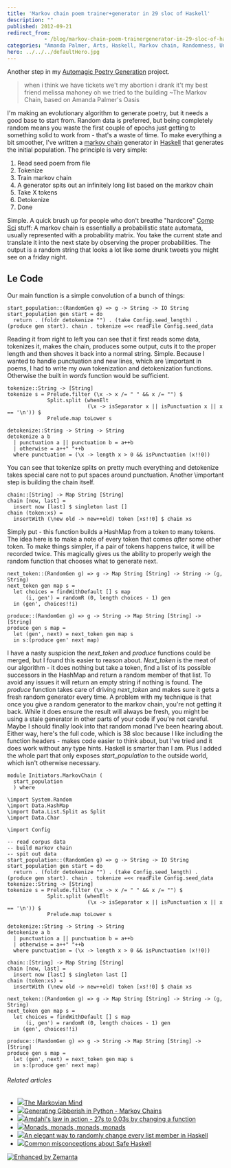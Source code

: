 ```yaml
---
title: 'Markov chain poem trainer+generator in 29 sloc of Haskell'
description: ""
published: 2012-09-21
redirect_from: 
            - /blog/markov-chain-poem-trainergenerator-in-29-sloc-of-haskell/swizec/5310
categories: "Amanda Palmer, Arts, Haskell, Markov chain, Randomness, Uncategorized"
hero: ../../../defaultHero.jpg
---
```

Another step in my [Automagic Poetry Generation](https://github.com/Swizec/Le-Thesis) project.

> when i think we have tickets we't my abortion i drank it't my best friend melissa mahoney oh we tried to the building ~The Markov Chain, based on Amanda Palmer's Oasis

I'm making an evolutionary algorithm to generate poetry, but it needs a good base to start from. Random data is preferred, but being completely random means you waste the first couple of epochs just getting to something solid to work from - that's a waste of time. To make everything a bit smoother, I've written a [markov chain](http://en.wikipedia.org/wiki/Markov_chain "Markov chain") generator in [Haskell](http://haskell.org "Haskell (programming language)") that generates the initial population. The principle is very simple:

1. Read seed poem from file
2. Tokenize
3. Train markov chain
4. A generator spits out an infinitely long list based on the markov chain
5. Take X tokens
6. Detokenize
7. Done

Simple. A quick brush up for people who don't breathe "hardcore" [Comp Sci](http://en.wikipedia.org/wiki/Computer_science "Computer science") stuff: A markov chain is essentially a probabilistic state automata, usually represented with a probability matrix. You take the current state and translate it into the next state by observing the proper probabilities. The output is a random string that looks a lot like some drunk tweets you might see on a friday night.

## Le Code

Our main function is a simple convolution of a bunch of things:

```
start_population::(RandomGen g) => g -> String -> IO String
start_population gen start = do
  return . (foldr detokenize "") . (take Config.seed_length) . (produce gen start). chain . tokenize =<< readFile Config.seed_data
```

Reading it from right to left you can see that it first reads some data, tokenizes it, makes the chain, produces some output, cuts it to the proper length and then shoves it back into a normal string. Simple. Because I wanted to handle punctuation and new lines, which are \\important in poems, I had to write my own tokenization and detokenization functions. Otherwise the built in _words_ function would be sufficient.

```
tokenize::String -> [String]
tokenize s = Prelude.filter (\x -> x /= " " && x /= "") $
             Split.split (whenElt
                          (\x -> isSeparator x || isPunctuation x || x == '\n')) $
             Prelude.map toLower s

detokenize::String -> String -> String
detokenize a b
  | punctuation a || punctuation b = a++b
  | otherwise = a++" "++b
  where punctuation = (\x -> length x > 0 && isPunctuation (x!!0))
```

You can see that tokenize splits on pretty much everything and detokenize takes special care not to put spaces around punctuation. Another \\important step is building the chain itself.

```
chain::[String] -> Map String [String]
chain [now, last] =
  insert now [last] $ singleton last []
chain (token:xs) =
  insertWith (\new old -> new++old) token [xs!!0] $ chain xs
```

Simply put - this function builds a HashMap from a token to many tokens. The idea here is to make a note of every token that comes _after_ some other token. To make things simpler, if a pair of tokens happens twice, it will be recorded twice. This magically gives us the ability to properly weigh the random function that chooses what to generate next.

```
next_token::(RandomGen g) => g -> Map String [String] -> String -> (g, String)
next_token gen map s =
  let choices = findWithDefault [] s map
      (i, gen') = randomR (0, length choices - 1) gen
  in (gen', choices!!i)

produce::(RandomGen g) => g -> String -> Map String [String] -> [String]
produce gen s map =
  let (gen', next) = next_token gen map s
  in s:(produce gen' next map)
```

I have a nasty suspicion the _next_token_ and _produce_ functions could be merged, but I found this easier to reason about. _Next_token_ is the meat of our algorithm - it does nothing but take a token, find a list of its possible successors in the HashMap and return a random member of that list. To avoid any issues it will return an empty string if nothing is found. The _produce_ function takes care of driving _next_token_ and makes sure it gets a fresh random generator every time. A problem with my technique is that once you give a random generator to the markov chain, you're not getting it back. While it does ensure the result will always be fresh, you might be using a stale generator in other parts of your code if you're not careful. Maybe I should finally look into that random monad I've been hearing about. Either way, here's the full code, which is 38 sloc because I like including the function headers - makes code easier to think about, but I've tried and it does work without any type hints. Haskell is smarter than I am. Plus I added the whole part that only exposes _start_population_ to the outside world, which isn't otherwise necessary.

```
module Initiators.MarkovChain (
  start_population
  ) where

\import System.Random
\import Data.HashMap
\import Data.List.Split as Split
\import Data.Char

\import Config

-- read corpus data
-- build markov chain
-- spit out data
start_population::(RandomGen g) => g -> String -> IO String
start_population gen start = do
  return . (foldr detokenize "") . (take Config.seed_length) . (produce gen start). chain . tokenize =<< readFile Config.seed_data tokenize::String -> [String]
tokenize s = Prelude.filter (\x -> x /= " " && x /= "") $
             Split.split (whenElt
                          (\x -> isSeparator x || isPunctuation x || x == '\n')) $
             Prelude.map toLower s

detokenize::String -> String -> String
detokenize a b
  | punctuation a || punctuation b = a++b
  | otherwise = a++" "++b
  where punctuation = (\x -> length x > 0 && isPunctuation (x!!0))

chain::[String] -> Map String [String]
chain [now, last] =
  insert now [last] $ singleton last []
chain (token:xs) =
  insertWith (\new old -> new++old) token [xs!!0] $ chain xs

next_token::(RandomGen g) => g -> Map String [String] -> String -> (g, String)
next_token gen map s =
  let choices = findWithDefault [] s map
      (i, gen') = randomR (0, length choices - 1) gen
  in (gen', choices!!i)

produce::(RandomGen g) => g -> String -> Map String [String] -> [String]
produce gen s map =
  let (gen', next) = next_token gen map s
  in s:(produce gen' next map)
```

###### Related articles

- [![](http://i.zemanta.com/109018143_80_80.jpg)](http://isnerd.wordpress.com/2012/08/28/the-markovian-mind/)[The Markovian Mind](http://isnerd.wordpress.com/2012/08/28/the-markovian-mind/)
- [![](http://i.zemanta.com/noimg_79_80_80.jpg)](http://terse-words.blogspot.com/2012/02/generating-gibberish-in-python-markov.html)[Generating Gibberish in Python - Markov Chains](http://terse-words.blogspot.com/2012/02/generating-gibberish-in-python-markov.html)
- [![](http://i.zemanta.com/107290574_80_80.jpg)](http://swizec.com/blog/amdahls-law-in-action-27s-to-0-03s-by-changing-a-function/swizec/5106)[Amdahl's law in action - 27s to 0.03s by changing a function](http://swizec.com/blog/amdahls-law-in-action-27s-to-0-03s-by-changing-a-function/swizec/5106)
- [![](http://i.zemanta.com/110047375_80_80.jpg)](http://swizec.com/blog/monads-monads-monads-monads/swizec/5206)[Monads, monads, monads, monads](http://swizec.com/blog/monads-monads-monads-monads/swizec/5206)
- [![](http://i.zemanta.com/106367996_80_80.jpg)](http://swizec.com/blog/an-elegant-way-to-randomly-change-every-list-member-in-haskell/swizec/5060)[An elegant way to randomly change every list member in Haskell](http://swizec.com/blog/an-elegant-way-to-randomly-change-every-list-member-in-haskell/swizec/5060)
- [![](http://i.zemanta.com/noimg_61_80_80.jpg)](http://blog.ezyang.com/2012/09/common-misconceptions-about-safe-haskell/)[Common misconceptions about Safe Haskell](http://blog.ezyang.com/2012/09/common-misconceptions-about-safe-haskell/)

[![Enhanced by Zemanta](http://img.zemanta.com/zemified_e.png?x-id=3a0ab92f-5b51-431b-8e1b-7e2fee5375a0)](http://www.zemanta.com/?px "Enhanced by Zemanta")